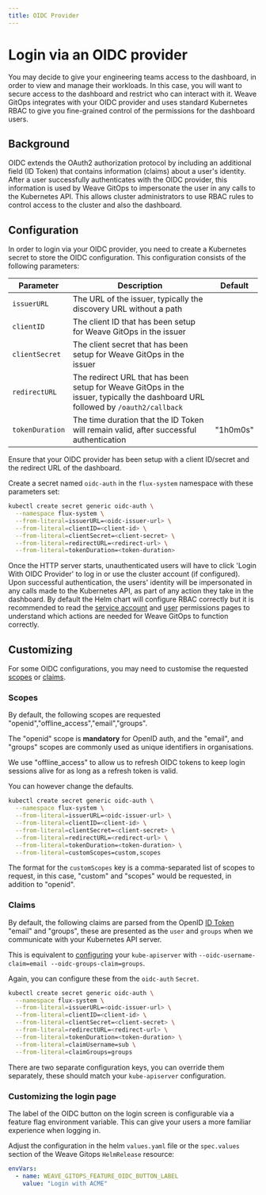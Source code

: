 ```yaml
---
title: OIDC Provider
---
```


# Login via an OIDC provider

You may decide to give your engineering teams access to the dashboard, in order to view and manage their workloads. In this case, you will want to secure access to the dashboard and restrict who can interact with it. Weave GitOps integrates with your OIDC provider and uses standard Kubernetes RBAC to give you fine-grained control of the permissions for the dashboard users.

## Background

OIDC extends the OAuth2 authorization protocol by including an additional field (ID Token) that contains information (claims) about a user's identity. After a user successfully authenticates with the OIDC provider, this information is used by Weave GitOps to impersonate the user in any calls to the Kubernetes API. This allows cluster administrators to use RBAC rules to control access to the cluster and also the dashboard.

## Configuration

In order to login via your OIDC provider, you need to create a Kubernetes secret to store the OIDC configuration. This configuration consists of the following parameters:

| Parameter         |  Description                                                                                                                      | Default   |
| ------------------|  -------------------------------------------------------------------------------------------------------------------------------- | --------- |
| `issuerURL`       |  The URL of the issuer, typically the discovery URL without a path                                                                |           |
| `clientID`        |  The client ID that has been setup for Weave GitOps in the issuer                                                                 |           |
| `clientSecret`    |  The client secret that has been setup for Weave GitOps in the issuer                                                             |           |
| `redirectURL`     |  The redirect URL that has been setup for Weave GitOps in the issuer, typically the dashboard URL followed by `/oauth2/callback ` |           |
| `tokenDuration`   |  The time duration that the ID Token will remain valid, after successful authentication                                           | "1h0m0s"  |

Ensure that your OIDC provider has been setup with a client ID/secret and the redirect URL of the dashboard.

Create a secret named `oidc-auth` in the `flux-system` namespace with these parameters set:

```sh
kubectl create secret generic oidc-auth \
  --namespace flux-system \
  --from-literal=issuerURL=<oidc-issuer-url> \
  --from-literal=clientID=<client-id> \
  --from-literal=clientSecret=<client-secret> \
  --from-literal=redirectURL=<redirect-url> \
  --from-literal=tokenDuration=<token-duration>
```

Once the HTTP server starts, unauthenticated users will have to click 'Login With OIDC Provider' to log in or use the cluster account (if configured). Upon successful authentication, the users' identity will be impersonated in any calls made to the Kubernetes API, as part of any action they take in the dashboard. By default the Helm chart will configure RBAC correctly but it is recommended to read the [service account](service-account-permissions.mdx) and [user](user-permissions.mdx) permissions pages to understand which actions are needed for Weave GitOps to function correctly.

## Customizing

For some OIDC configurations, you may need to customise the requested [scopes](https://openid.net/specs/openid-connect-core-1_0.html#ScopeClaims) or [claims](https://openid.net/specs/openid-connect-core-1_0.html#Claims).

### Scopes

By default, the following scopes are requested "openid","offline_access","email","groups".

The "openid" scope is **mandatory** for OpenID auth, and the "email", and "groups" scopes are commonly used as unique identifiers in organisations.

We use "offline_access" to allow us to refresh OIDC tokens to keep login sessions alive for as long as a refresh token is valid.

You can however change the defaults.
```sh
kubectl create secret generic oidc-auth \
  --namespace flux-system \
  --from-literal=issuerURL=<oidc-issuer-url> \
  --from-literal=clientID=<client-id> \
  --from-literal=clientSecret=<client-secret> \
  --from-literal=redirectURL=<redirect-url> \
  --from-literal=tokenDuration=<token-duration> \
  --from-literal=customScopes=custom,scopes
```
The format for the `customScopes` key is a comma-separated list of scopes to request, in this case, "custom" and "scopes" would be requested, in addition to "openid".

### Claims

By default, the following claims are parsed from the OpenID [ID Token](https://openid.net/specs/openid-connect-core-1_0.html#CodeIDToken) "email" and "groups", these are presented as the `user` and `groups` when we communicate with your Kubernetes API server.

This is equivalent to [configuring](https://kubernetes.io/docs/reference/access-authn-authz/authentication/#configuring-the-api-server) your `kube-apiserver` with `--oidc-username-claim=email --oidc-groups-claim=groups`.

Again, you can configure these from the `oidc-auth` `Secret`.

```sh
kubectl create secret generic oidc-auth \
  --namespace flux-system \
  --from-literal=issuerURL=<oidc-issuer-url> \
  --from-literal=clientID=<client-id> \
  --from-literal=clientSecret=<client-secret> \
  --from-literal=redirectURL=<redirect-url> \
  --from-literal=tokenDuration=<token-duration> \
  --from-literal=claimUsername=sub \
  --from-literal=claimGroups=groups
```
There are two separate configuration keys, you can override them separately, these should match your `kube-apiserver` configuration.

### Customizing the login page

The label of the OIDC button on the login screen is configurable via a feature flag environment variable.
This can give your users a more familiar experience when logging in.

Adjust the configuration in the helm `values.yaml` file or the `spec.values` section of the Weave Gitops `HelmRelease` resource:

```yaml
envVars:
  - name: WEAVE_GITOPS_FEATURE_OIDC_BUTTON_LABEL
    value: "Login with ACME"
```